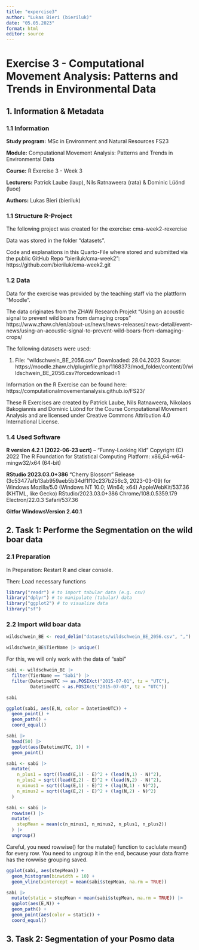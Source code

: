 ```yaml
---
title: "expercise3"
author: "Lukas Bieri (bieriluk)"
date: "05.05.2023"
format: html
editor: source
---
```

# Exercise 3 -  Computational Movement Analysis: Patterns and Trends in Environmental Data

## 1. Information & Metadata

### 1.1 Information

**Study program:** MSc in Environment and Natural Resources FS23

**Module:** Computational Movement Analysis: Patterns and Trends in Environmental Data

**Course:** R Exercise 3 - Week 3

**Lecturers:** Patrick Laube (laup), Nils Ratnaweera (rata) & Dominic Lüönd (luoe)

**Authors:** Lukas Bieri (bieriluk)


### 1.1 Structure R-Project

The following project was created for the exercise:
cma-week2-rexercise

Data was stored in the folder "datasets".

Code and explanations in this Quarto-File where stored and submitted via the public GitHub Repo "bieriluk/cma-week2":
https://github.com/bieriluk/cma-week2.git


### 1.2 Data

Data for the exercise was provided by the teaching staff via the plattform "Moodle". 

The data originates from the ZHAW Research Projekt "Using an acoustic signal to prevent wild boars from damaging crops"
https://www.zhaw.ch/en/about-us/news/news-releases/news-detail/event-news/using-an-acoustic-signal-to-prevent-wild-boars-from-damaging-crops/

The following datasets were used:

1.  File: "wildschwein_BE_2056.csv"
    Downloaded: 28.04.2023
    Source: https://moodle.zhaw.ch/pluginfile.php/1168373/mod_folder/content/0/wildschwein_BE_2056.csv?forcedownload=1
    
Information on the R Exercise can be found here:
https://computationalmovementanalysis.github.io/FS23/

These R Exercises are created by Patrick Laube, Nils Ratnaweera, Nikolaos Bakogiannis and Dominic Lüönd for the Course Computational Movement Analysis and are licensed under Creative Commons Attribution 4.0 International License.


### 1.4 Used Software

**R version 4.2.1 (2022-06-23 ucrt)** -- "Funny-Looking Kid"
Copyright (C) 2022 The R Foundation for Statistical Computing
Platform: x86_64-w64-mingw32/x64 (64-bit)

**RStudio 2023.03.0+386** "Cherry Blossom" Release (3c53477afb13ab959aeb5b34df1f10c237b256c3, 2023-03-09) for Windows
Mozilla/5.0 (Windows NT 10.0; Win64; x64) AppleWebKit/537.36 (KHTML, like Gecko) RStudio/2023.03.0+386 Chrome/108.0.5359.179 Electron/22.0.3 Safari/537.36

**Gitfor WindowsVersion 2.40.1**


## 2. Task 1: Performe the Segmentation on the wild boar data

### 2.1 Preparation

In Preparation: Restart R and clear console.

Then: Load necessary functions

```r
library("readr") # to import tabular data (e.g. csv)
library("dplyr") # to manipulate (tabular) data
library("ggplot2") # to visualize data
library("sf")
```


### 2.2 Import wild boar data
```r

wildschwein_BE <- read_delim("datasets/wildschwein_BE_2056.csv", ",")

wildschwein_BE$TierName |> unique()
```

For this, we will only work with the data of "sabi"
```r
sabi <- wildschwein_BE |> 
  filter(TierName == "Sabi") |> 
  filter(DatetimeUTC >= as.POSIXct("2015-07-01", tz = "UTC"), 
         DatetimeUTC < as.POSIXct("2015-07-03", tz = "UTC"))

sabi
```

```r
ggplot(sabi, aes(E,N, color = DatetimeUTC)) +
  geom_point() +
  geom_path() +
  coord_equal()
```

```r
sabi |> 
  head(50) |> 
  ggplot(aes(DatetimeUTC, 1)) +
  geom_point()
```

```r
sabi <- sabi |> 
  mutate(
    n_plus1 = sqrt((lead(E,1) - E)^2 + (lead(N,1) - N)^2),
    n_plus2 = sqrt((lead(E,2) - E)^2 + (lead(N,2) - N)^2),
    n_minus1 = sqrt((lag(E,1) - E)^2 + (lag(N,1) - N)^2),
    n_minus2 = sqrt((lag(E,2) - E)^2 + (lag(N,2) - N)^2)
  )
```

```r
sabi <- sabi |> 
  rowwise() |> 
  mutate(
    stepMean = mean(c(n_minus1, n_minus2, n_plus1, n_plus2))
  ) |> 
  ungroup()
```
Careful, you need rowwise() for the mutate() function to caclulate mean() for every row. You need to ungroup it in the end, because your data frame has the rowwise grouping saved.


```r
ggplot(sabi, aes(stepMean)) +
  geom_histogram(binwidth = 10) +
  geom_vline(xintercept = mean(sabi$stepMean, na.rm = TRUE))
```

```r
sabi |>
  mutate(static = stepMean < mean(sabi$stepMean, na.rm = TRUE)) |>
  ggplot(aes(E,N)) +
  geom_path() +
  geom_point(aes(color = static)) +
  coord_equal()

```

## 3. Task 2: Segmentation of your Posmo data


